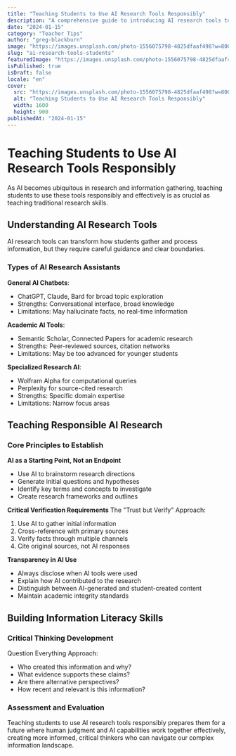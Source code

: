 ```yaml
---
title: "Teaching Students to Use AI Research Tools Responsibly"
description: "A comprehensive guide to introducing AI research tools to students while teaching digital citizenship, source evaluation, and ethical AI use."
date: "2024-01-15"
category: "Teacher Tips"
author: "greg-blackburn"
image: "https://images.unsplash.com/photo-1556075798-4825dfaaf498?w=800&h=400&fit=crop"
slug: "ai-research-tools-students"
featuredImage: "https://images.unsplash.com/photo-1556075798-4825dfaaf498?w=800&h=400&fit=crop"
isPublished: true
isDraft: false
locale: "en"
cover:
  src: "https://images.unsplash.com/photo-1556075798-4825dfaaf498?w=800&h=400&fit=crop"
  alt: "Teaching Students to Use AI Research Tools Responsibly"
  width: 1600
  height: 900
publishedAt: "2024-01-15"
---
```


# Teaching Students to Use AI Research Tools Responsibly

As AI becomes ubiquitous in research and information gathering, teaching students to use these tools responsibly and effectively is as crucial as teaching traditional research skills.

## Understanding AI Research Tools

AI research tools can transform how students gather and process information, but they require careful guidance and clear boundaries.

### Types of AI Research Assistants

**General AI Chatbots**:
- ChatGPT, Claude, Bard for broad topic exploration
- Strengths: Conversational interface, broad knowledge
- Limitations: May hallucinate facts, no real-time information

**Academic AI Tools**:
- Semantic Scholar, Connected Papers for academic research
- Strengths: Peer-reviewed sources, citation networks
- Limitations: May be too advanced for younger students

**Specialized Research AI**:
- Wolfram Alpha for computational queries
- Perplexity for source-cited research
- Strengths: Specific domain expertise
- Limitations: Narrow focus areas

## Teaching Responsible AI Research

### Core Principles to Establish

**AI as a Starting Point, Not an Endpoint**
- Use AI to brainstorm research directions
- Generate initial questions and hypotheses  
- Identify key terms and concepts to investigate
- Create research frameworks and outlines

**Critical Verification Requirements**
The "Trust but Verify" Approach:
1. Use AI to gather initial information
2. Cross-reference with primary sources
3. Verify facts through multiple channels
4. Cite original sources, not AI responses

**Transparency in AI Use**
- Always disclose when AI tools were used
- Explain how AI contributed to the research
- Distinguish between AI-generated and student-created content
- Maintain academic integrity standards

## Building Information Literacy Skills

### Critical Thinking Development

Question Everything Approach:
- Who created this information and why?
- What evidence supports these claims?
- Are there alternative perspectives?
- How recent and relevant is this information?

### Assessment and Evaluation

Teaching students to use AI research tools responsibly prepares them for a future where human judgment and AI capabilities work together effectively, creating more informed, critical thinkers who can navigate our complex information landscape.

<!-- CTA-OK -->